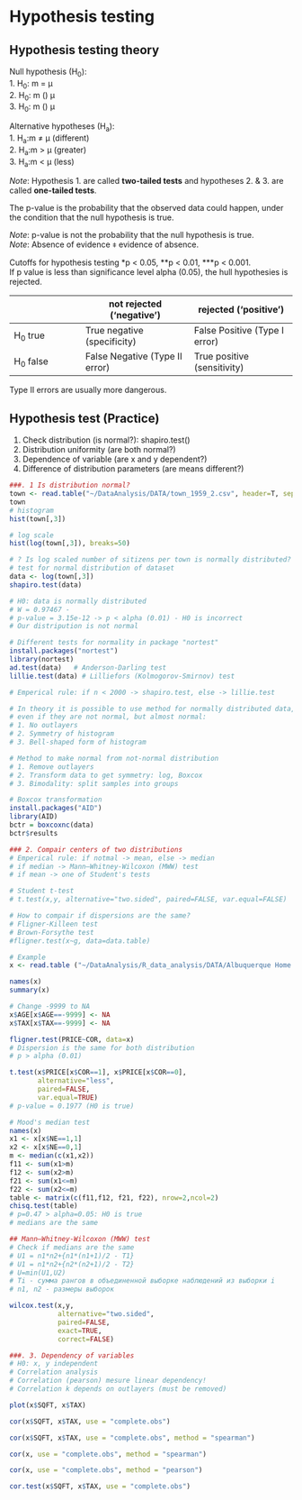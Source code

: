 # Hypothesis testing
## Hypothesis testing theory

Null hypothesis (H<sub>0</sub>):  
1. H<sub>0</sub>: m = μ  
2. H<sub>0</sub>: m \(\leq\) μ  
3. H<sub>0</sub>: m \(\geq\) μ  

Alternative hypotheses (H<sub>a</sub>):  
1. H<sub>a</sub>:m ≠ μ (different)  
2. H<sub>a</sub>:m > μ (greater)  
3. H<sub>a</sub>:m < μ (less)  

*Note*: Hypothesis 1. are called **two-tailed tests** and hypotheses 2. & 3. are called **one-tailed tests**.  

The p-value is the probability that the observed data could happen, under the condition that the null hypothesis is true.  

*Note*: p-value is not the probability that the null hypothesis is true.  
*Note*: Absence of evidence ⧧ evidence of absence.  

Cutoffs for hypothesis testing \*p < 0.05, \**p < 0.01, \***p < 0.001.  
If p value is less than significance level alpha (0.05), the hull hypothesies is rejected.  

|                     | not rejected ('negative')      | rejected ('positive')         |
|---------------------|--------------------------------|-------------------------------|
| H<sub>0</sub> true  | True negative (specificity)    | False Positive (Type I error) |
| H<sub>0</sub> false | False Negative (Type II error) | True positive (sensitivity)   |

Type II errors are usually more dangerous.  



## Hypothesis test (Practice)

1. Check distribution (is normal?): shapiro.test()  
2. Distribution uniformity (are both normal?)  
3. Dependence of variable (are x and y dependent?)  
4. Difference of distribution parameters (are means different?)  

```r
###. 1 Is distribution normal?
town <- read.table("~/DataAnalysis/DATA/town_1959_2.csv", header=T, sep="\t", dec=".")
town
# histogram
hist(town[,3])

# log scale
hist(log(town[,3]), breaks=50)

# ? Is log scaled number of sitizens per town is normally distributed?
# test for normal distribution of dataset
data <- log(town[,3])
shapiro.test(data)

# H0: data is normally distributed
# W = 0.97467 - 
# p-value = 3.15e-12 -> p < alpha (0.01) - H0 is incorrect
# Our distripution is not normal

# Different tests for normality in package "nortest"
install.packages("nortest")
library(nortest)
ad.test(data)   # Anderson-Darling test
lillie.test(data) # Lilliefors (Kolmogorov-Smirnov) test

# Emperical rule: if n < 2000 -> shapiro.test, else -> lillie.test

# In theory it is possible to use method for normally distributed data, 
# even if they are not normal, but almost normal:
# 1. No outlayers
# 2. Symmetry of histogram
# 3. Bell-shaped form of histogram

# Method to make normal from not-normal distribution
# 1. Remove outlayers
# 2. Transform data to get symmetry: log, Boxcox
# 3. Bimodality: split samples into groups

# Boxcox transformation
install.packages("AID")
library(AID)
bctr = boxcoxnc(data)
bctr$results

### 2. Compair centers of two distributions
# Emperical rule: if notmal -> mean, else -> median
# if median -> Mann–Whitney-Wilcoxon (MWW) test
# if mean -> one of Student's tests

# Student t-test
# t.test(x,y, alternative="two.sided", paired=FALSE, var.equal=FALSE)

# How to compair if dispersions are the same?
# Fligner-Killeen test
# Brown-Forsythe test
#fligner.test(x~g, data=data.table)

# Example
x <- read.table ("~/DataAnalysis/R_data_analysis/DATA/Albuquerque Home Prices_data.txt", header=T)

names(x)
summary(x)

# Change -9999 to NA
x$AGE[x$AGE==-9999] <- NA
x$TAX[x$TAX==-9999] <- NA

fligner.test(PRICE~COR, data=x)
# Dispersion is the same for both distribution
# p > alpha (0.01)

t.test(x$PRICE[x$COR==1], x$PRICE[x$COR==0],
       alternative="less",
       paired=FALSE,
       var.equal=TRUE)
# p-value = 0.1977 (H0 is true)

# Mood's median test
names(x)
x1 <- x[x$NE==1,1]
x2 <- x[x$NE==0,1]
m <- median(c(x1,x2))
f11 <- sum(x1>m)
f12 <- sum(x2>m)
f21 <- sum(x1<=m)
f22 <- sum(x2<=m)
table <- matrix(c(f11,f12, f21, f22), nrow=2,ncol=2)
chisq.test(table)
# p=0.47 > alpha=0.05: H0 is true
# medians are the same

## Mann–Whitney-Wilcoxon (MWW) test
# Check if medians are the same
# U1 = n1*n2+{n1*(n1+1)/2 - T1}
# U1 = n1*n2+{n2*(n2+1)/2 - T2}
# U=min(U1,U2)
# Ti - сумма рангов в объединенной выборке наблюдений из выборки i
# n1, n2 - размеры выборок

wilcox.test(x,y,
            alternative="two.sided",
            paired=FALSE,
            exact=TRUE,
            correct=FALSE)

###. 3. Dependency of variables
# H0: x, y independent
# Correlation analysis
# Correlation (pearson) mesure linear dependency!
# Correlation k depends on outlayers (must be removed)

plot(x$SQFT, x$TAX)

cor(x$SQFT, x$TAX, use = "complete.obs")

cor(x$SQFT, x$TAX, use = "complete.obs", method = "spearman")

cor(x, use = "complete.obs", method = "spearman")

cor(x, use = "complete.obs", method = "pearson")

cor.test(x$SQFT, x$TAX, use = "complete.obs")
```
